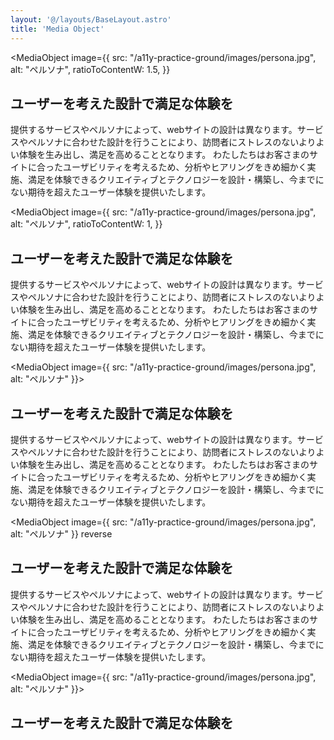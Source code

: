 ```yaml
---
layout: '@/layouts/BaseLayout.astro' 
title: 'Media Object'
---
```



<MediaObject
  image={{
    src: "/a11y-practice-ground/images/persona.jpg",
    alt: "ペルソナ",
    ratioToContentW: 1.5,
  }}
>
  <h2>ユーザーを考えた設計で満足な体験を</h2>
  <p>
    提供するサービスやペルソナによって、webサイトの設計は異なります。サービスやペルソナに合わせた設計を行うことにより、訪問者にストレスのないよりよい体験を生み出し、満足を高めることとなります。
    わたしたちはお客さまのサイトに合ったユーザビリティを考えるため、分析やヒアリングをきめ細かく実施、満足を体験できるクリエイティブとテクノロジーを設計・構築し、今までにない期待を超えたユーザー体験を提供いたします。
  </p>
</MediaObject>

<MediaObject
  image={{
    src: "/a11y-practice-ground/images/persona.jpg",
    alt: "ペルソナ",
    ratioToContentW: 1,
  }}
>
  <h2>ユーザーを考えた設計で満足な体験を</h2>
  <p>
    提供するサービスやペルソナによって、webサイトの設計は異なります。サービスやペルソナに合わせた設計を行うことにより、訪問者にストレスのないよりよい体験を生み出し、満足を高めることとなります。
    わたしたちはお客さまのサイトに合ったユーザビリティを考えるため、分析やヒアリングをきめ細かく実施、満足を体験できるクリエイティブとテクノロジーを設計・構築し、今までにない期待を超えたユーザー体験を提供いたします。
  </p>
</MediaObject>

<MediaObject image={{ src: "/a11y-practice-ground/images/persona.jpg", alt: "ペルソナ" }}>
  <h2>ユーザーを考えた設計で満足な体験を</h2>
  <p>
    提供するサービスやペルソナによって、webサイトの設計は異なります。サービスやペルソナに合わせた設計を行うことにより、訪問者にストレスのないよりよい体験を生み出し、満足を高めることとなります。
    わたしたちはお客さまのサイトに合ったユーザビリティを考えるため、分析やヒアリングをきめ細かく実施、満足を体験できるクリエイティブとテクノロジーを設計・構築し、今までにない期待を超えたユーザー体験を提供いたします。
  </p>
</MediaObject>

<MediaObject
  image={{ src: "/a11y-practice-ground/images/persona.jpg", alt: "ペルソナ" }}
  reverse
>
  <h2>ユーザーを考えた設計で満足な体験を</h2>
  <p>
    提供するサービスやペルソナによって、webサイトの設計は異なります。サービスやペルソナに合わせた設計を行うことにより、訪問者にストレスのないよりよい体験を生み出し、満足を高めることとなります。
    わたしたちはお客さまのサイトに合ったユーザビリティを考えるため、分析やヒアリングをきめ細かく実施、満足を体験できるクリエイティブとテクノロジーを設計・構築し、今までにない期待を超えたユーザー体験を提供いたします。
  </p>
</MediaObject>

<MediaObject image={{ src: "/a11y-practice-ground/images/persona.jpg", alt: "ペルソナ" }}>
  <h2>ユーザーを考えた設計で満足な体験を</h2>
</MediaObject>